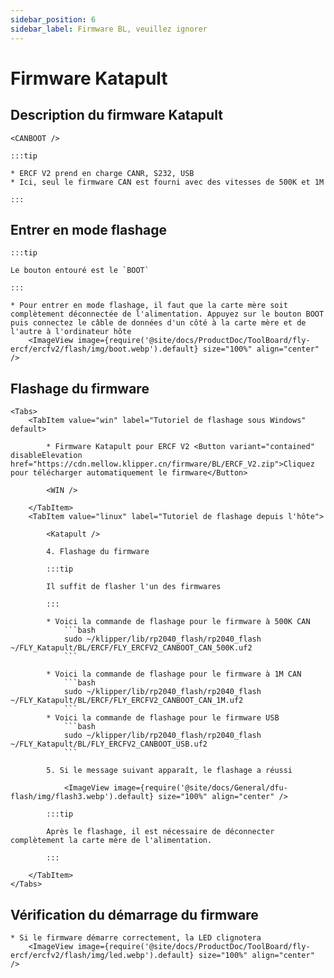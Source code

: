 ```yaml
---
sidebar_position: 6
sidebar_label: Firmware BL, veuillez ignorer
---
```







# Firmware Katapult

## Description du firmware Katapult

    <CANBOOT />

    :::tip

    * ERCF V2 prend en charge CANR, S232, USB
    * Ici, seul le firmware CAN est fourni avec des vitesses de 500K et 1M

    :::

## Entrer en mode flashage

    :::tip

    Le bouton entouré est le `BOOT`

    :::

    * Pour entrer en mode flashage, il faut que la carte mère soit complètement déconnectée de l'alimentation. Appuyez sur le bouton BOOT puis connectez le câble de données d'un côté à la carte mère et de l'autre à l'ordinateur hôte
        <ImageView image={require('@site/docs/ProductDoc/ToolBoard/fly-ercf/ercfv2/flash/img/boot.webp').default} size="100%" align="center" />

## Flashage du firmware
    <Tabs>
        <TabItem value="win" label="Tutoriel de flashage sous Windows" default>

            * Firmware Katapult pour ERCF V2 <Button variant="contained" disableElevation href="https://cdn.mellow.klipper.cn/firmware/BL/ERCF_V2.zip">Cliquez pour télécharger automatiquement le firmware</Button>

            <WIN />
            
        </TabItem>
        <TabItem value="linux" label="Tutoriel de flashage depuis l'hôte">
            
            <Katapult />

            4. Flashage du firmware

            :::tip

            Il suffit de flasher l'un des firmwares

            :::

            * Voici la commande de flashage pour le firmware à 500K CAN
                ```bash
                sudo ~/klipper/lib/rp2040_flash/rp2040_flash ~/FLY_Katapult/BL/ERCF/FLY_ERCFV2_CANBOOT_CAN_500K.uf2
                ```
                       
            * Voici la commande de flashage pour le firmware à 1M CAN
                ```bash
                sudo ~/klipper/lib/rp2040_flash/rp2040_flash ~/FLY_Katapult/BL/ERCF/FLY_ERCFV2_CANBOOT_CAN_1M.uf2
                ```
            * Voici la commande de flashage pour le firmware USB
                ```bash
                sudo ~/klipper/lib/rp2040_flash/rp2040_flash ~/FLY_Katapult/BL/FLY_ERCFV2_CANBOOT_USB.uf2
                ```

            5. Si le message suivant apparaît, le flashage a réussi

                <ImageView image={require('@site/docs/General/dfu-flash/img/flash3.webp').default} size="100%" align="center" />

            :::tip

            Après le flashage, il est nécessaire de déconnecter complètement la carte mère de l'alimentation.

            :::

        </TabItem>
    </Tabs>

## Vérification du démarrage du firmware

    * Si le firmware démarre correctement, la LED clignotera
        <ImageView image={require('@site/docs/ProductDoc/ToolBoard/fly-ercf/ercfv2/flash/img/led.webp').default} size="100%" align="center" />